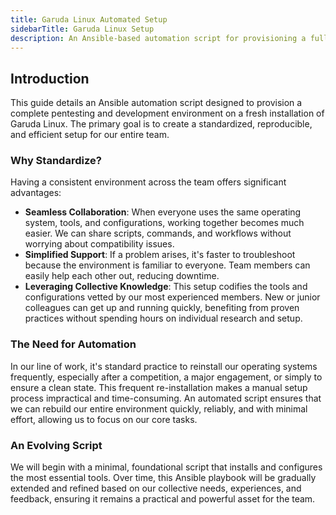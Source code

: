 ```yaml
---
title: Garuda Linux Automated Setup
sidebarTitle: Garuda Linux Setup
description: An Ansible-based automation script for provisioning a full-fledged pentesting and development environment on Garuda Linux.
---
```


## Introduction

This guide details an Ansible automation script designed to provision a complete pentesting and development environment on a fresh installation of Garuda Linux. The primary goal is to create a standardized, reproducible, and efficient setup for our entire team.

### Why Standardize?

Having a consistent environment across the team offers significant advantages:

- **Seamless Collaboration**: When everyone uses the same operating system, tools, and configurations, working together becomes much easier. We can share scripts, commands, and workflows without worrying about compatibility issues.
- **Simplified Support**: If a problem arises, it's faster to troubleshoot because the environment is familiar to everyone. Team members can easily help each other out, reducing downtime.
- **Leveraging Collective Knowledge**: This setup codifies the tools and configurations vetted by our most experienced members. New or junior colleagues can get up and running quickly, benefiting from proven practices without spending hours on individual research and setup.

### The Need for Automation

In our line of work, it's standard practice to reinstall our operating systems frequently, especially after a competition, a major engagement, or simply to ensure a clean state. This frequent re-installation makes a manual setup process impractical and time-consuming. An automated script ensures that we can rebuild our entire environment quickly, reliably, and with minimal effort, allowing us to focus on our core tasks.

### An Evolving Script

We will begin with a minimal, foundational script that installs and configures the most essential tools. Over time, this Ansible playbook will be gradually extended and refined based on our collective needs, experiences, and feedback, ensuring it remains a practical and powerful asset for the team.

